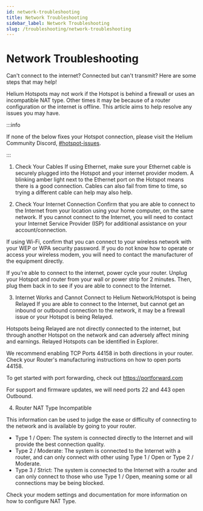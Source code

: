 ```yaml
---
id: network-troubleshooting
title: Network Troubleshooting
sidebar_label: Network Troubleshooting
slug: /troubleshooting/network-troubleshooting
---
```


# Network Troubleshooting

Can't connect to the internet? Connected but can't transmit? Here are some steps that may help!

Helium Hotspots may not work if the Hotspot is behind a firewall or uses an incompatible NAT type.
Other times it may be because of a router configuration or the internet is offline. This article
aims to help resolve any issues you may have.

:::info

If none of the below fixes your Hotspot connection, please visit the Helium Community Discord,
[#hotspot-issues](discord://discord.com/channels/404106811252408320/813976183519445084).

:::

1. Check Your Cables If using Ethernet, make sure your Ethernet cable is securely plugged into the
   Hotspot and your internet provider modem. A blinking amber light next to the Ethernet port on the
   Hotspot means there is a good connection. Cables can also fail from time to time, so trying a
   different cable can help may also help.

2. Check Your Internet Connection Confirm that you are able to connect to the Internet from your
   location using your home computer, on the same network. If you cannot connect to the Internet,
   you will need to contact your Internet Service Provider (ISP) for additional assistance on your
   account/connection.

If using Wi-Fi, confirm that you can connect to your wireless network with your WEP or WPA security
password. If you do not know how to operate or access your wireless modem, you will need to contact
the manufacturer of the equipment directly.

If you're able to connect to the internet, power cycle your router. Unplug your Hotspot and router
from your wall or power strip for 2 minutes. Then, plug them back in to see if you are able to
connect to the Internet.

3. Internet Works and Cannot Connect to Helium Network/Hotspot is being Relayed If you are able to
   connect to the Internet, but cannot get an inbound or outbound connection to the network, it may
   be a firewall issue or your Hotspot is being Relayed.

Hotspots being Relayed are not directly connected to the internet, but through another Hotspot on
the network and can adversely affect mining and earnings. Relayed Hotspots can be identified in
Explorer.

We recommend enabling TCP Ports 44158 in both directions in your router. Check your Router's
manufacturing instructions on how to open ports 44158.

To get started with port forwarding, check out https://portforward.com

For support and firmware updates, we will need ports 22 and 443 open Outbound.

4. Router NAT Type Incompatible

This information can be used to judge the ease or difficulty of connecting to the network and is
available by going to your router.

- Type 1 / Open: The system is connected directly to the Internet and will provide the best
  connection quality.
- Type 2 / Moderate: The system is connected to the Internet with a router, and can only connect
  with other using Type 1 / Open or Type 2 / Moderate.
- Type 3 / Strict: The system is connected to the Internet with a router and can only connect to
  those who use Type 1 / Open, meaning some or all connections may be being blocked.

Check your modem settings and documentation for more information on how to configure NAT Type.
